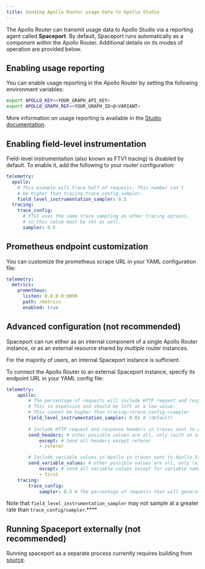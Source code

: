 ```yaml
---
title: Sending Apollo Router usage data to Apollo Studio
---
```


The Apollo Router can transmit usage data to Apollo Studio via a reporting agent called **Spaceport**. By default, Spaceport runs automatically as a component _within_ the Apollo Router. Additional details on its modes of operation are provided below.

## Enabling usage reporting

You can enable usage reporting in the Apollo Router by setting the following environment variables:

```bash
export APOLLO_KEY=<YOUR_GRAPH_API_KEY>
export APOLLO_GRAPH_REF=<YOUR_GRAPH_ID>@<VARIANT>
```

More information on usage reporting is available in the [Studio documentation](/studio/metrics/usage-reporting/).

## Enabling field-level instrumentation

Field-level instrumentation (also known as FTV1 tracing) is disabled by default. To enable it, add the following to your router configuration:

```yaml
telemetry:
  apollo:
    # This example will trace half of requests. This number can't
    # be higher than tracing.trace_config.sampler.
    field_level_instrumentation_sampler: 0.5 
  tracing:
    trace_config:
      # FTV1 uses the same trace sampling as other tracing options,
      # so this value must be set as well. 
      sampler: 0.5 
```

## Prometheus endpoint customization

You can customize the prometheus scrape URL in your YAML configuration file: 

```yaml title="router.yaml"
telemetry:
  metrics:
    prometheus:
      listen: 0.0.0.0:9090
      path: /metrics
      enabled: true
```

## Advanced configuration (not recommended)

Spaceport can run either as an internal component of a single Apollo Router instance, or as an external resource shared by _multiple_ router instances.

For the majority of users, an internal Spaceport instance is sufficient.

To connect the Apollo Router to an external Spaceport instance, specify its endpoint URL in your YAML config file:

```yaml title="router.yaml"
telemetry:
    apollo:
        # The percentage of requests will include HTTP request and response headers in traces sent to Apollo Studio.
        # This is expensive and should be left at a low value.
        # This cannot be higher than tracing->trace_config->sampler
        field_level_instrumentation_sampler: 0.01 # (default)
        
        # Include HTTP request and response headers in traces sent to Apollo Studio
        send_headers: # other possible values are all, only (with an array), except (with an array), none (by default)
            except: # Send all headers except referer
            - referer

        # Include variable values in Apollo in traces sent to Apollo Studio
        send_variable_values: # other possible values are all, only (with an array), except (with an array), none (by default)
            except: # Send all variable values except for variable named first
            - first
    tracing:
        trace_config:
            sampler: 0.5 # The percentage of requests that will generate traces (a rate or `always_on` or `always_off`)
```

Note that `field_level_instrumentation_sampler` may not sample at a greater rate than `trace_config/sampler`.****

## Running Spaceport externally (not recommended)

Running spaceport as a separate process currently requires building from [source](https://github.com/apollographql/router/tree/main/apollo-spaceport).
